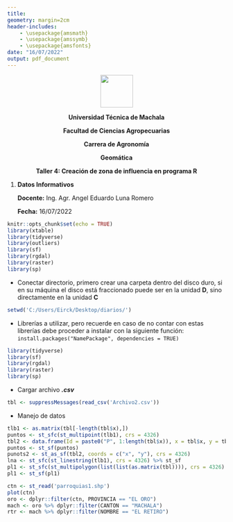 ```yaml
---
title: 
geometry: margin=2cm
header-includes: 
    - \usepackage{amsmath}
    - \usepackage{amssymb}
    - \usepackage{amsfonts}
date: "16/07/2022"
output: pdf_document
---
```

<center>

![](LOGO_OUT.png){height=75px}


**Universidad Técnica de Machala**

**Facultad de Ciencias Agropecuarias**

**Carrera de Agronomía**

**Geomática**

 **Taller 4: Creación de zona de influencia en programa R**

</center>

1. **Datos Informativos**

    **Docente:** Ing. Agr. Angel Eduardo Luna Romero

    
    **Fecha:** 16/07/2022


```r
knitr::opts_chunk$set(echo = TRUE)
library(xtable)
library(tidyverse)
library(outliers)
library(sf)
library(rgdal)
library(raster)
library(sp)
```



- Conectar directorio, primero crear una carpeta dentro del disco duro, si en su máquina el disco está fraccionado puede ser en la unidad **D**, sino directamente en la unidad **C**

```r
setwd('C:/Users/Eirck/Desktop/diarios/')
```
- Librerías a utilizar, pero recuerde en caso de no contar con estas librerías debe proceder a instalar con la siguiente función: `install.packages("NamePackage", dependencies = TRUE)`
```r
library(tidyverse)
library(sf) 
library(rgdal)
library(raster)
library(sp)
```
- Cargar archivo ***.csv***
```r
tbl <- suppressMessages(read_csv('Archivo2.csv'))
```
- Manejo de datos
```r
tlb1 <- as.matrix(tbl[-length(tbl$x),])
puntos <- st_sfc(st_multipoint(tlb1), crs = 4326)
tbl2 <- data.frame(Id = paste0("P", 1:length(tbl$x)), x = tbl$x, y = tbl$y)
puntos <- st_sf(puntos)
punots2 <- st_as_sf(tbl2, coords = c("x", "y"), crs = 4326)
lna <- st_sfc(st_linestring(tlb1), crs = 4326) %>% st_sf 
pl1 <- st_sfc(st_multipolygon(list(list(as.matrix(tbl)))), crs = 4326) 
pl1 <- st_sf(pl1) 

ctn <- st_read('parroquias1.shp')
plot(ctn)
oro <- dplyr::filter(ctn, PROVINCIA == "EL ORO")
mach <- oro %>% dplyr::filter(CANTON == "MACHALA")
rtr <- mach %>% dplyr::filter(NOMBRE == "EL RETIRO")

```
